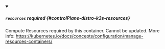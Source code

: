 


<details className="config-field" data-expandable="true" open>
<summary>

##### `resources` <span className="config-field-required" data-required="false">required</span> <span className="config-field-type"></span> <span className="config-field-default"></span> <span className="config-field-enum"></span> {#controlPlane-distro-k3s-resources}

Compute Resources required by this container.
Cannot be updated.
More info: https://kubernetes.io/docs/concepts/configuration/manage-resources-containers/

</summary>

<PartialResourcesreference />


</details>
